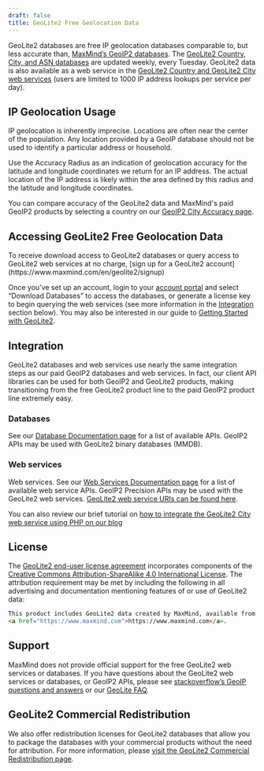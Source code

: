 ```yaml
---
draft: false
title: GeoLite2 Free Geolocation Data
---
```


GeoLite2 databases are free IP geolocation databases comparable to, but less
accurate than, [MaxMind’s GeoIP2
databases](https://www.maxmind.com/en/geoip2-databases). The [GeoLite2 Country,
City, and ASN
databases](/pdf-files/GeoLite2-IP-MetaData-Databases-Comparison-Chart.pdf) are
updated weekly, every Tuesday. GeoLite2 data is also available as a web service
in the [GeoLite2 Country and GeoLite2 City web
services](GeoLite2-and-GeoIP2-Precision-Web-Services-Comparison.pdf) (users are
limited to 1000 IP address lookups per service per day).

## IP Geolocation Usage

IP geolocation is inherently imprecise. Locations are often near the center of
the population. Any location provided by a GeoIP database should not be used
to identify a particular address or household.

Use the Accuracy Radius as an indication of geolocation accuracy for the
latitude and longitude coordinates we return for an IP address. The actual
location of the IP address is likely within the area defined by this radius and
the latitude and longitude coordinates.

You can compare accuracy of the GeoLite2 data and MaxMind's paid GeoIP2
products by selecting a country on our [GeoIP2 City Accuracy
page](https://www.maxmind.com/en/geoip2-city-accuracy-comparison).

## Accessing GeoLite2 Free Geolocation Data

<Alert type="info">
To receive download access to GeoLite2 databases or query access to GeoLite2
web services at no charge, [sign up for a GeoLite2
account](https://www.maxmind.com/en/geolite2/signup)
</Alert>

Once you’ve set up an account, login to your [account
portal](https://www.maxmind.com/en/account/login) and select “Download
Databases” to access the databases, or generate a license key to begin querying
the web services (see more information in the [Integration](#integration)
section below). You may also be interested in our guide to [Getting Started
with GeoLite2](https://support.maxmind.com/getting-started-with-geolite2/).

## Integration

GeoLite2 databases and web services use nearly the same integration steps as
our paid GeoIP2 databases and web services.  In fact, our client API libraries
can be used for both GeoIP2 and GeoLite2 products, making transitioning from
the free GeoLite2 product line to the paid GeoIP2 product line extremely easy.

### Databases

See our [Database Documentation
page](/geoip/docs/databases#official-api-clients) for a list of available APIs.
GeoIP2 APIs may be used with GeoLite2 binary databases (MMDB).

### Web services 

Web services. See our [Web Services Documentation
page](/geoip/docs/web-services) for a list of available web
service APIs. GeoIP2 Precision APIs may be used with the GeoLite2 web services.
[GeoLite2 web service URIs can be found here](/geoip/docs/web-services/requests#geolite2-endpoints).

You can also review our brief tutorial on [how to integrate the GeoLite2 City
web service using PHP on our
blog](https://blog.maxmind.com/2021/01/11/integrating-maxminds-free-and-paid-ip-geolocation-web-services-in-php/)

## License
The [GeoLite2 end-user license
agreement](https://www.maxmind.com/en/geolite2/eula) incorporates components of
the [Creative Commons Attribution-ShareAlike 4.0 International
License](https://creativecommons.org/licenses/by-sa/4.0/). The attribution
requirement may be met by including the following in all advertising and
documentation mentioning features of or use of GeoLite2 data:

```html
This product includes GeoLite2 data created by MaxMind, available from
<a href="https://www.maxmind.com">https://www.maxmind.com</a>.
```

## Support

MaxMind does not provide official support for the free GeoLite2 web services or
databases. If you have questions about the GeoLite2 web services or databases,
or GeoIP2 APIs, please see [stackoverflow’s GeoIP questions and
answers](https://stackoverflow.com/questions/tagged/geoip) or our [GeoLite
FAQ](https://support.maxmind.com/geolite-faq/).

## GeoLite2 Commercial Redistribution
We also offer redistribution licenses for GeoLite2 databases that allow you to
package the databases with your commercial products without the need for
attribution. For more information, please [visit the GeoLite2 Commercial
Redistribution
page](https://www.maxmind.com/en/geolite2-commercial-redistribution).


